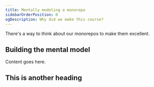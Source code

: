 ```yaml
---
title: Mentally modeling a monorepo
sidebarOrderPosition: 0
ogDescription: Why did we make this course?
---
```


There's a way to think about our monorepos to make them excellent.

## Building the mental model

Content goes here.

## This is another heading
